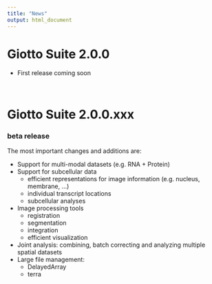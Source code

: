 ```yaml
---
title: "News"
output: html_document
---
```


# Giotto Suite 2.0.0

- First release coming soon

\  

# Giotto Suite 2.0.0.xxx

### beta release  

The most important changes and additions are:    

* Support for multi-modal datasets (e.g. RNA + Protein) 
* Support for subcellular data  
    + efficient representations for image information (e.g. nucleus, membrane, ...)  
    + individual transcript locations
    + subcellular analyses
* Image processing tools  
    + registration  
    + segmentation 
    + integration
    + efficient visualization
* Joint analysis: combining, batch correcting and analyzing multiple spatial datasets  
* Large file management:  
    + DelayedArray  
    + terra


